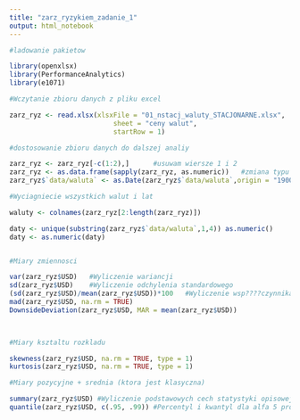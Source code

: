 ```yaml
---
title: "zarz_ryzykiem_zadanie_1"
output: html_notebook
---
```




```r
#ladowanie pakietow

library(openxlsx)
library(PerformanceAnalytics)
library(e1071)

```

```r
#Wczytanie zbioru danych z pliku excel

zarz_ryz <- read.xlsx(xlsxFile = "01_nstacj_waluty_STACJONARNE.xlsx", 
                          sheet = "ceny walut", 
                          startRow = 1)

```

```r
#dostosowanie zbioru danych do dalszej analiy 

zarz_ryz <- zarz_ryz[-c(1:2),]      #usuwam wiersze 1 i 2
zarz_ryz <- as.data.frame(sapply(zarz_ryz, as.numeric))   #zmiana typu danych na numeric (ze wzgledu na pierwsze wiesze, cale kolumny ustawily sie jako zmienna tekstowa)
zarz_ryz$`data/waluta` <- as.Date(zarz_ryz$`data/waluta`,origin = "1900-01-01") #Ustawienie pierwszej kolumny jako typ danych "data"

#Wyciagniecie wszystkich walut i lat

waluty <- colnames(zarz_ryz[2:length(zarz_ryz)])

daty <- unique(substring(zarz_ryz$`data/waluta`,1,4)) as.numeric()
daty <- as.numeric(daty)



```

```r
#Miary zmiennosci 

var(zarz_ryz$USD)   #Wyliczenie wariancji 
sd(zarz_ryz$USD)    #Wyliczenie odchylenia standardowego 
(sd(zarz_ryz$USD)/mean(zarz_ryz$USD))*100   #Wyliczenie wsp????czynnika zmienno??ci
mad(zarz_ryz$USD, na.rm = TRUE)
DownsideDeviation(zarz_ryz$USD, MAR = mean(zarz_ryz$USD))

 

```

```r
#Miary ksztaltu rozkladu

skewness(zarz_ryz$USD, na.rm = TRUE, type = 1)
kurtosis(zarz_ryz$USD, na.rm = TRUE, type = 1)

```

```r
#Miary pozycyjne + srednia (ktora jest klasyczna)

summary(zarz_ryz$USD) #Wyliczenie podstawowych cech statystyki opisowej
quantile(zarz_ryz$USD, c(.95, .99)) #Percentyl i kwantyl dla alfa 5 procent. 


```

